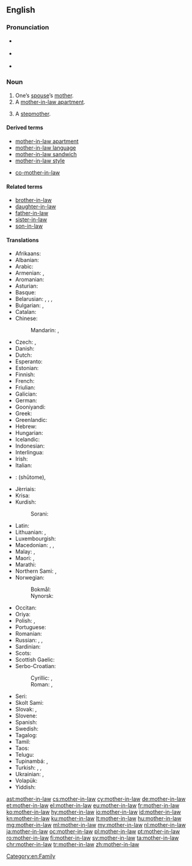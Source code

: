 ==English==
{{wikipedia}}

===Pronunciation===
* {{a|UK}} {{IPA|/ˈmʌð.ə(ɹ).ɪnˌlɔː/|lang=en}}
* {{a|US}} {{IPA|/ˈmʌðɜɹɪnˌlɑː/|lang=en}}
* {{audio|en-us-mother-in-law.ogg|Audio (US)|lang=en}}

===Noun===
{{en-noun|head=[[mother]]-[[in-law]]|mothers-in-law}}

# One’s [[spouse]]’s [[mother]].
# A [[mother-in-law apartment]].
# {{context|dated|lang=en}} A [[stepmother]].

====Derived terms====
* [[mother-in-law apartment]]
* [[mother-in-law language]]
* [[mother-in-law sandwich]]
* [[mother-in-law style]]
* {{qualifier|uncommon}} [[co-mother-in-law]]

====Related terms====
* [[brother-in-law]]
* [[daughter-in-law]]
* [[father-in-law]]
* [[sister-in-law]]
* [[son-in-law]]

====Translations====
{{trans-top|spouse’s mother}}
* Afrikaans: {{t|af|skoonmoeder}}
* Albanian: {{t|sq|vjehërr|f}}
* Arabic: {{t|ar|حماة|f|tr=ḥamāa}}
* Armenian: {{t|hy|սկեսուր|tr=skesur}} {{qualifier|husband's mother}}, {{t|hy|զոքանչ|tr=zok'anč}} {{qualifier|wife's mother}}
* Aromanian: {{t|rup|soacrã|f}}
* Asturian: {{t+|ast|suegra|f}}
* Basque: {{t+|eu|amaginarreba}}
* Belarusian: {{t|be|свякро́ў|f|sc=Cyrl}}, {{t|be|свякро́ва|f|sc=Cyrl}}, {{t|be|свякру́ха|f|sc=Cyrl}} {{qualifier|husband's mother}}, {{t|be|це́шча|f|sc=Cyrl}} {{qualifier|wife's mother}}
* Bulgarian: {{t+|bg|свекъ̀рва|f|sc=Cyrl}} {{qualifier|husband's mother}}, {{t+|bg|тъ̀ща|f|sc=Cyrl}} {{qualifier|wife's mother}}
* Catalan: {{t+|ca|sogra|f}}
* Chinese:
*: Mandarin: {{t+|cmn|婆婆|tr=pópo|sc=Hani}} {{qualifier|husband's mother}}, {{t+|cmn|岳母|tr=yuèmǔ|sc=Hani}} {{qualifier|wife's mother}}
* Czech: {{t+|cs|tchýně|f}}, {{t+|cs|tchyně|f}}
* Danish: {{t+|da|svigermor}}
* Dutch: {{t+|nl|schoonmoeder|f}}
* Esperanto: {{t+|eo|bopatrino}}
* Estonian: {{t+|et|ämm}}
* Finnish: {{t+|fi|anoppi}}
* French: {{t+|fr|belle-mère|f}}
* Friulian: {{t|fur|madone|f}}
* Galician: {{t+|gl|sogra|f}}
* German: {{t+|de|Schwiegermutter|f}}
* Gooniyandi: {{t|gni|marriyali}}
* Greek: {{t+|el|πεθερά|f|tr=petherá}}
* Greenlandic: {{t|kl|saki}}
* Hebrew: {{t+|he|חָמוֹת|f|tr=khamót}}
* Hungarian: {{t+|hu|anyós}}
* Icelandic: {{t+|is|tengdamamma|f}}
* Indonesian: {{t|id|[[mertua]] [[perempuan]]}}
* Interlingua: {{t|ia|matre affin}}
* Irish: {{t|ga|máthair chéile}}
* Italian: {{t+|it|suocera|f}}
* {{ttbc|ja}}: {{t+|ja|姑|tr=しゅうとめ|sc=Jpan}} (shūtome), {{t+|ja|義母|tr=ぎぼ, gibo}}
* Jèrriais: {{t|roa-jer|belle-méthe|f}}
* Krisa: {{qualifier|husband’s mother}} {{t|ksi|sami}}
* Kurdish:
*: Sorani: {{t|ku|خه‌سو|tr=xesu|sc=ku-Arab}}
{{trans-mid}}
* Latin: {{t|la|socrus|f}}
* Lithuanian: {{t+|lt|uošvė}}, {{t|lt|anyta}}
* Luxembourgish: {{t|lb|Schwéiermamm|f}}
* Macedonian: {{t|mk|све́крва|f|tr=svékrva}} {{qualifier|husband's mother}}, {{t|mk|те́шта|f|tr=téšta}}, {{t|mk|ба́ба|f|tr=bába}} {{qualifier|wife's mother}}
* Malay: {{t|ms|ibu mertua}}, {{t|ms|emak mertua}}
* Maori: {{t|mi|hungarei}}, {{t|mi|hungawai}}
* Marathi: {{t|mr|सासू|f|tr=sāsū|sc=Deva}}
* Northern Sami: {{t|se|vuoni}}, {{t|se|vuonesássa}} {{qualifier|future}}
* Norwegian:
*: Bokmål: {{t|nb|svigermor|m|f}} 
*: Nynorsk: {{t|nn|svigermor|f}}
* Occitan: {{t+|oc|sògra|f}}
* Oriya: {{t|or|ଆଈଶାଶୁ|tr=āīśāśu|sc=Orya}}
* Polish: {{t+|pl|teściowa|f}}, {{t+|pl|świekra|f}} {{qualifier|archaic; husband's mother}}
* Portuguese: {{t+|pt|sogra|f}}
* Romanian: {{t+|ro|soacră|f}}
* Russian: {{t+|ru|свекро́вь|f|tr=svekróvʹ}}, {{t+|ru|свекру́ха|f|sc=Cyrl}} {{qualifier|husband's mother}}, {{t+|ru|тёща|f|tr=tjóšča}} {{qualifier|wife's mother}}
* Sardinian: {{t|sc|socra|f}}
* Scots: {{t|sco|guid-mither}}
* Scottish Gaelic: {{t|gd|màthair-chèile}}
* Serbo-Croatian:
*: Cyrillic: {{t|sh|свекрва|f}} {{qualifier|husband's mother}}, {{t|sh|ташта|f}} {{qualifier|wife's mother}}
*: Roman: {{t+|sh|svekrva|f}} {{qualifier|husband's mother}}, {{t+|sh|tašta|f}} {{qualifier|wife's mother}}
* Seri: {{qualifier|of a male}} {{t|sei|aaquéect cmaam}}
* Skolt Sami: {{t|sms|vueˊn}}
* Slovak: {{t|sk|svokra|f}}, {{t|sk|svekruša|f}}
* Slovene: {{t+|sl|tašča|f}}
* Spanish: {{t+|es|suegra|f}}
* Swedish: {{t+|sv|svärmor|c}}
* Tagalog: {{t|tl|biyanang-babae}}
* Tamil: {{t+|ta|மாமியார்|tr=maamiyaar|sc=Taml}}
* Taos: {{t|twf|kána}}
* Telugu: {{t+|te|అత్త|tr=atta}}
* Tupinambá: {{qualifier|wife’s mother-in-law}} {{t|tpn|mendy}}, {{qualifier|husband’s mother-in-law; t-}} {{t|tpn|aîxó}}
* Turkish: {{t+|tr|kaynana}}, {{t+|tr|kayınvalide}}, {{t+|tr|hanımanne}}
* Ukrainian: {{t|uk|свекру́ха|f|sc=Cyrl}} {{qualifier|husband's mother}}, {{t|uk|те́ща|f|sc=Cyrl}} {{qualifier|wife's mother}}
* Volapük: {{t+|vo|lümot}}
* Yiddish: {{t|yi|שוויגער|f|sc=Hebr}}
{{trans-bottom}}

[[Category:en:Family]]

[[ast:mother-in-law]]
[[cs:mother-in-law]]
[[cy:mother-in-law]]
[[de:mother-in-law]]
[[et:mother-in-law]]
[[el:mother-in-law]]
[[eu:mother-in-law]]
[[fr:mother-in-law]]
[[ko:mother-in-law]]
[[hy:mother-in-law]]
[[io:mother-in-law]]
[[id:mother-in-law]]
[[kn:mother-in-law]]
[[ku:mother-in-law]]
[[lt:mother-in-law]]
[[hu:mother-in-law]]
[[mg:mother-in-law]]
[[ml:mother-in-law]]
[[my:mother-in-law]]
[[nl:mother-in-law]]
[[ja:mother-in-law]]
[[oc:mother-in-law]]
[[pl:mother-in-law]]
[[pt:mother-in-law]]
[[ro:mother-in-law]]
[[fi:mother-in-law]]
[[sv:mother-in-law]]
[[ta:mother-in-law]]
[[chr:mother-in-law]]
[[tr:mother-in-law]]
[[zh:mother-in-law]]